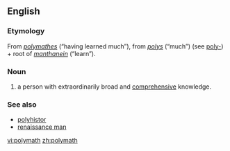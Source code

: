 {{see also|polymathist}}
==English==

===Etymology===
From {{Gr.}} ''[[polymathes]]'' (“having learned much”), from ''[[polys]]'' (“much”) (see [[poly-]]) + root of ''[[manthanein]]'' (“learn”).
<!-- Source The Online Etymology Dictionary http://www.etymonline.com/index.php?search=polymath&searchmode=none -->

===Noun===
{{en-noun}}

# a person with extraordinarily broad and [[comprehensive]] knowledge.

===See also===
* [[polyhistor]]
*[[renaissance man]]

[[vi:polymath]]
[[zh:polymath]]